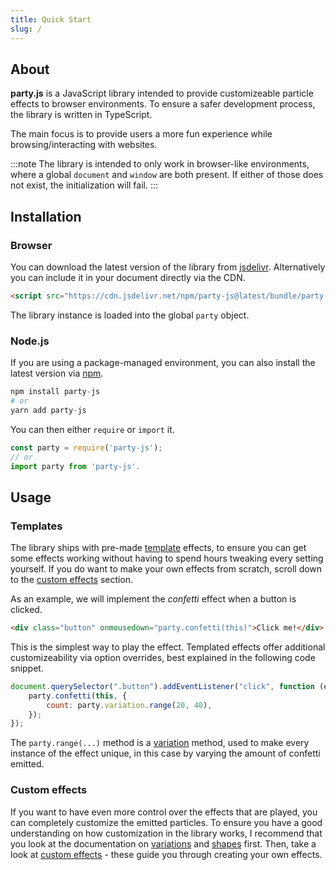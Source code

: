 ```yaml
---
title: Quick Start
slug: /
---
```



## About

**party.js** is a JavaScript library intended to provide customizeable particle effects to browser environments. To ensure a safer development process, the library is written in TypeScript.

The main focus is to provide users a more fun experience while browsing/interacting with websites.

:::note
The library is intended to only work in browser-like environments, where a global `document` and `window` are both present. If either of those does not exist, the initialization will fail.
:::

## Installation

### Browser

You can download the latest version of the library from [jsdelivr](https://www.jsdelivr.com/package/npm/party-js). Alternatively you can include it in your document directly via the CDN.

```html
<script src="https://cdn.jsdelivr.net/npm/party-js@latest/bundle/party.min.js"></script>
```

The library instance is loaded into the global `party` object.

### Node.js

If you are using a package-managed environment, you can also install the latest version via [npm](https://www.npmjs.com/package/party-js).

```python
npm install party-js
# or
yarn add party-js
```

You can then either `require` or `import` it.

```ts
const party = require('party-js');
// or
import party from 'party-js'.
```

## Usage

### Templates

The library ships with pre-made [template](/docs/templates) effects, to ensure you can get some effects working without having to spend hours tweaking every setting yourself. If you do want to make your own effects from scratch, scroll down to the [custom effects](#custom-effects) section.

As an example, we will implement the _confetti_ effect when a button is clicked.

```html
<div class="button" onmousedown="party.confetti(this)">Click me!</div>
```

This is the simplest way to play the effect. Templated effects offer additional customizeability via option overrides, best explained in the following code snippet.

```js
document.querySelector(".button").addEventListener("click", function (e) {
    party.confetti(this, {
        count: party.variation.range(20, 40),
    });
});
```

The `party.range(...)` method is a [variation](/docs/variations) method, used to make every instance of the effect unique, in this case by varying the amount of confetti emitted.

### Custom effects

If you want to have even more control over the effects that are played, you can completely customize the emitted particles. To ensure you have a good understanding on how customization in the library works, I recommend that you look at the documentation on [variations](/docs/variations) and [shapes](/docs/shapes) first. Then, take a look at [custom effects](/docs/custom-effects) - these guide you through creating your own effects.
